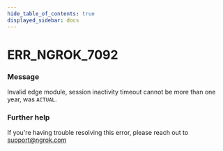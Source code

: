 ```yaml
---
hide_table_of_contents: true
displayed_sidebar: docs
---
```



# ERR_NGROK_7092

### Message

Invalid edge module, session inactivity timeout cannot be more than one year, was `ACTUAL`.

### Further help

If you're having trouble resolving this error, please reach out to [support@ngrok.com](mailto:support@ngrok.com?subject=Help%20with%20ERR_NGROK_7092)

<ErrorDetails error="err_ngrok_7092" />
